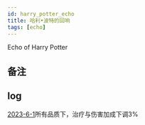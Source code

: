 ```yaml
---
id: harry_potter_echo
title: 哈利•波特的回响
tags: [echo]
---
```


Echo of Harry Potter

<!--truncate-->

## 备注


## log

[2023-6-1](/blog/230601-update-annc#adjustment)所有品质下，治疗与伤害加成下调3%